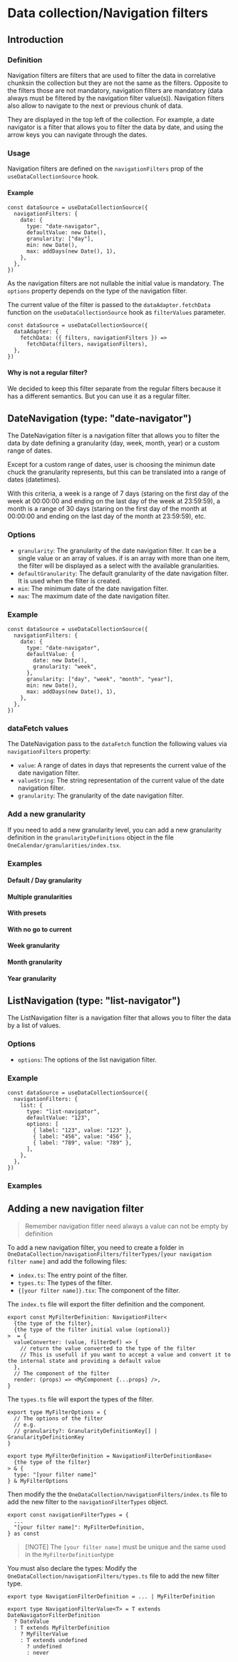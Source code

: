

<Meta title="Data collection/Navigation filters" />

# Data collection/Navigation filters

## Introduction

### Definition

Navigation filters are filters that are used to filter the data in correlative
chunksin the collection but they are not the same as the filters. Opposite to
the filters those are not mandatory, navigation filters are mandatory (data
always must be filtered by the navigation filter value(s)). Navigation filters
also allow to navigate to the next or previous chunk of data.

They are displayed in the top left of the collection. For example, a date
navigator is a filter that allows you to filter the data by date, and using the
arrow keys you can navigate through the dates.

### Usage

Navigation filters are defined on the `navigationFilters` prop of the
`useDataCollectionSource` hook.

#### Example

```tsx
const dataSource = useDataCollectionSource({
  navigationFilters: {
    date: {
      type: "date-navigator",
      defaultValue: new Date(),
      granularity: ["day"],
      min: new Date(),
      max: addDays(new Date(), 1),
    },
  },
})
```

As the navigation filters are not nullable the initial value is mandatory. The
`options` property depends on the type of the navigation filter.

The current value of the filter is passed to the `dataAdapter.fetchData`
function on the `useDataCollectionSource` hook as `filterValues` parameter.

```tsx
const dataSource = useDataCollectionSource({
  dataAdapter: {
    fetchData: ({ filters, navigationFilters }) =>
      fetchData(filters, navigationFilters),
  },
})
```

#### Why is not a regular filter?

We decided to keep this filter separate from the regular filters because it has
a different semantics. But you can use it as a regular filter.

## DateNavigation (type: "date-navigator")

The DateNavigation filter is a navigation filter that allows you to filter the
data by date defining a granularity (day, week, month, year) or a custom range
of dates.

Except for a custom range of dates, user is choosing the minimun date chuck the
granularity represents, but this can be translated into a range of dates
(datetimes).

With this criteria, a week is a range of 7 days (staring on the first day of the
week at 00:00:00 and ending on the last day of the week at 23:59:59), a month is
a range of 30 days (staring on the first day of the month at 00:00:00 and ending
on the last day of the month at 23:59:59), etc.

### Options

- `granularity`: The granularity of the date navigation filter. It can be a
  single value or an array of values. if is an array with more than one item,
  the filter will be displayed as a select with the available granularities.
- `defaultGranularity`: The default granularity of the date navigation filter.
  It is used when the filter is created.
- `min`: The minimum date of the date navigation filter.
- `max`: The maximum date of the date navigation filter.

### Example

```tsx
const dataSource = useDataCollectionSource({
  navigationFilters: {
    date: {
      type: "date-navigator",
      defaultValue: {
        date: new Date(),
        granularity: "week",
      },
      granularity: ["day", "week", "month", "year"],
      min: new Date(),
      max: addDays(new Date(), 1),
    },
  },
})
```

### dataFetch values

The DateNavigation pass to the `dataFetch` function the following values via
`navigationFilters` property:

- `value`: A range of dates in days that represents the current value of the
  date navigation filter.
- `valueString`: The string representation of the current value of the date
  navigation filter.
- `granularity`: The granularity of the date navigation filter.

### Add a new granularity

If you need to add a new granularity level, you can add a new granularity
definition in the `granularityDefinitions` object in the file
`OneCalendar/granularities/index.tsx`.

### Examples

#### Default / Day granularity

<Canvas
  of={DataCollectionNavigationFiltersStories.Default}
  meta={DataCollectionNavigationFiltersStories}
/>

#### Multiple granularities

<Canvas
  of={DataCollectionNavigationFiltersStories.MultipleGranularities}
  meta={DataCollectionNavigationFiltersStories}
/>

#### With presets

<Canvas
  of={DataCollectionNavigationFiltersStories.WithPresets}
  meta={DataCollectionNavigationFiltersStories}
/>

#### With no go to current

<Canvas
  of={DataCollectionNavigationFiltersStories.NoGoToCurrent}
  meta={DataCollectionNavigationFiltersStories}
/>

#### Week granularity

<Canvas
  of={DataCollectionNavigationFiltersStories.WeekGranularity}
  meta={DataCollectionNavigationFiltersStories}
/>

#### Month granularity

<Canvas
  of={DataCollectionNavigationFiltersStories.MonthGranularity}
  meta={DataCollectionNavigationFiltersStories}
/>

#### Year granularity

<Canvas
  of={DataCollectionNavigationFiltersStories.YearGranularity}
  meta={DataCollectionNavigationFiltersStories}
/>

## ListNavigation (type: "list-navigator")

The ListNavigation filter is a navigation filter that allows you to filter the
data by a list of values.

### Options

- `options`: The options of the list navigation filter.

### Example

```tsx
const dataSource = useDataCollectionSource({
  navigationFilters: {
    list: {
      type: "list-navigator",
      defaultValue: "123",
      options: [
        { label: "123", value: "123" },
        { label: "456", value: "456" },
        { label: "789", value: "789" },
      ],
    },
  },
})
```

### Examples

<Canvas
  of={DataCollectionNavigationFiltersStories.ListNavigation}
  meta={DataCollectionNavigationFiltersStories}
/>

## Adding a new navigation filter

> Remember navigation fitler need always a value can not be empty by definition

To add a new navigation filter, you need to create a folder in
`OneDataCollection/navigationFilters/filterTypes/[your navigation filter name]`
and add the following files:

- `index.ts`: The entry point of the filter.
- `types.ts`: The types of the filter.
- `{[your filter name]}.tsx`: The component of the filter.

The `index.ts` file will export the filter definition and the component.

```tsx
export const MyFilterDefinition: NavigationFilter<
  {the type of the filter},
  {the type of the filter initial value (optional)}
>  = {
  valueConverter: (value, filterDef) => {
    // return the value converted to the type of the filter
    // This is usefull if you want to accept a value and convert it to the internal state and providing a default value
  },
  // The component of the filter
  render: (props) => <MyComponent {...props} />,
}
```

The `types.ts` file will export the types of the filter.

```tsx
export type MyFilterOptions = {
  // The options of the filter
  // e.g.
  // granularity?: GranularityDefinitionKey[] | GranularityDefinitionKey
}

export type MyFilterDefinition = NavigationFilterDefinitionBase<
  {the type of the filter}
> & {
  type: "[your filter name]"
} & MyFilterOptions
```

Then modify the the `OneDataCollection/navigationFilters/index.ts` file to add
the new filter to the `navigationFilterTypes` object.

```tsx
export const navigationFilterTypes = {
  ...
  "[your filter name]": MyFilterDefinition,
} as const
```

> [!NOTE] The `[your filter name]` must be unique and the same used in the
> `MyFilterDefinition`type

You must also declare the types: Modify the
`OneDataCollection/navigationFilters/types.ts` file to add the new filter type.

```tsx
export type NavigationFilterDefinition = ... | MyFilterDefinition

export type NavigationFilterValue<T> = T extends DateNavigatorFilterDefinition
  ? DateValue
  : T extends MyFilterDefinition
    ? MyFilterValue
    : T extends undefined
      ? undefined
      : never

```
